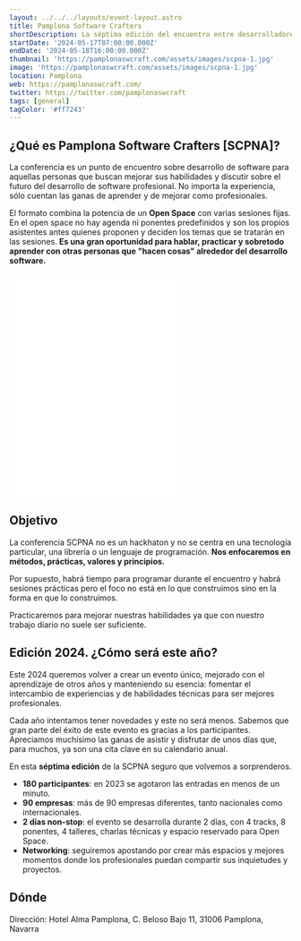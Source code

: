 ```yaml
---
layout: ../../../layouts/event-layout.astro
title: Pamplona Software Crafters
shortDescription: La séptima edición del encuentro entre desarrolladores y desarrolladoras que quieren compartir, aprender y mejorar sus habilidades en un formato de networking continuo.
startDate: '2024-05-17T07:00:00.000Z'
endDate: '2024-05-18T16:00:00.000Z'
thumbnail: 'https://pamplonaswcraft.com/assets/images/scpna-1.jpg'
image: 'https://pamplonaswcraft.com/assets/images/scpna-1.jpg'
location: Pamplona
web: https://pamplonaswcraft.com/
twitter: https://twitter.com/pamplonaswcraft
tags: [general]
tagColor: '#ff7243'
---
```



## ¿Qué es Pamplona Software Crafters [SCPNA]?

La conferencia es un punto de encuentro sobre desarrollo de software para aquellas personas que buscan mejorar sus habilidades y discutir sobre el futuro del desarrollo de software profesional. No importa la experiencia, sólo cuentan las ganas de aprender y de mejorar como profesionales.

El formato combina la potencia de un **Open Space** con varias sesiones fijas. En el open space no hay agenda ni ponentes predefinidos y son los propios asistentes antes quienes proponen y deciden los temas que se tratarán en las sesiones. **Es una gran oportunidad para hablar, practicar y sobretodo aprender con otras personas que "hacen cosas" alrededor del desarrollo software.**

<iframe className='w-full mt-4' height="400" src="//www.youtube.com/embed/5BQHOMBtMX4?color=white&amp;modestbranding=0&amp;rel=0" frameborder="0" allow="accelerometer; autoplay; clipboard-write; encrypted-media; gyroscope; picture-in-picture" allowfullscreen></iframe>

## Objetivo

La conferencia SCPNA no es un hackhaton y no se centra en una tecnología particular, una librería o un lenguaje de programación. **Nos enfocaremos en métodos, prácticas, valores y principios.**

Por supuesto, habrá tiempo para programar durante el encuentro y habrá sesiones prácticas pero el foco no está en lo que construimos sino en la forma en que lo construimos.

Practicaremos para mejorar nuestras habilidades ya que con nuestro trabajo diario no suele ser suficiente.

## Edición 2024. ¿Cómo será este año?

Este 2024 queremos volver a crear un evento único, mejorado con el aprendizaje de otros años y manteniendo su esencia: fomentar el intercambio de experiencias y de habilidades técnicas para ser mejores profesionales.

Cada año intentamos tener novedades y este no será menos. Sabemos que gran parte del éxito de este evento es gracias a los participantes. Apreciamos muchísimo las ganas de asistir y disfrutar de unos días que, para muchos, ya son una cita clave en su calendario anual.

En esta **séptima edición** de la SCPNA seguro que volvemos a sorprenderos.

- **180 participantes**: en 2023 se agotaron las entradas en menos de un minuto.
- **90 empresas**: más de 90 empresas diferentes, tanto nacionales como internacionales.
- **2 días non-stop**: el evento se desarrolla durante 2 días, con 4 tracks, 8 ponentes, 4 talleres, charlas técnicas y espacio reservado para Open Space.
- **Networking**: seguiremos apostando por crear más espacios y mejores momentos donde los profesionales puedan compartir sus inquietudes y proyectos.

## Dónde

Dirección: Hotel Alma Pamplona, C. Beloso Bajo 11, 31006 Pamplona, Navarra

<GoogleMap
  src="https://www.google.com/maps/embed?pb=!1m18!1m12!1m3!1d2926.5133701179584!2d-1.6238164!3d42.819768499999995!2m3!1f0!2f0!3f0!3m2!1i1024!2i768!4f13.1!3m3!1m2!1s0xd509307c0614ed3%3A0xd43e3663fda9e883!2sHotel%20Alma%20Pamplona!5e0!3m2!1ses!2ses!4v1676441420014!5m2!1ses!2ses"
  ariaLabel="Hotel Alma Pamplona, C. Beloso Bajo 11, 31006 Pamplona, Navarra"
/>